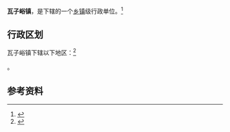 {{中国乡级行政区|21/07/27/108/000}}

'''瓦子峪镇'''，是{{PRC admin/fullname|21/07/27/108/000|3}}下辖的一个[[乡镇|乡镇]]级行政单位。<ref>{{PRC admin/ref sgc|{{PRC admin/parent|21/07/27/108/000}}}}</ref>

== 行政区划 ==

瓦子峪镇下辖以下地区：<ref>{{PRC admin/ref sgc|21/07/27/108/000}}</ref>

{{PRC admin/children|21/07/27/108/000}}。

== 参考资料 ==

{{reflist}}

{{行政区划小作品}}
{{PRC admin/navcat|21/07/27/108/000}}
